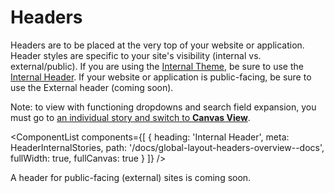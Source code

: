 
<Meta title="Global Layout/Headers/Overview" />

# Headers

Headers are to be placed at the very top of your website or application. Header styles are specific to your site's visibility (internal vs. external/public). If you are using the [Internal Theme](?path=/docs/v2-docs_foundation-themes--docs#internal-theme), be sure to use the [Internal Header](?path=/docs/v2-docs_global-layout-headers-for-internal-sites--docs). If your website or application is public-facing, be sure to use the External header (coming soon).

Note: to view with functioning dropdowns and search field expansion, you must go to [an individual story and switch to **Canvas View**](?path=/story/global-layout-headers-for-internal-sites--default).

<ComponentList
  components={[
    {
      heading: 'Internal Header',
      meta: HeaderInternalStories,
      path: '/docs/global-layout-headers-overview--docs',
      fullWidth: true,
      fullCanvas: true
    }
  ]}
/>

A header for public-facing (external) sites is coming soon.
